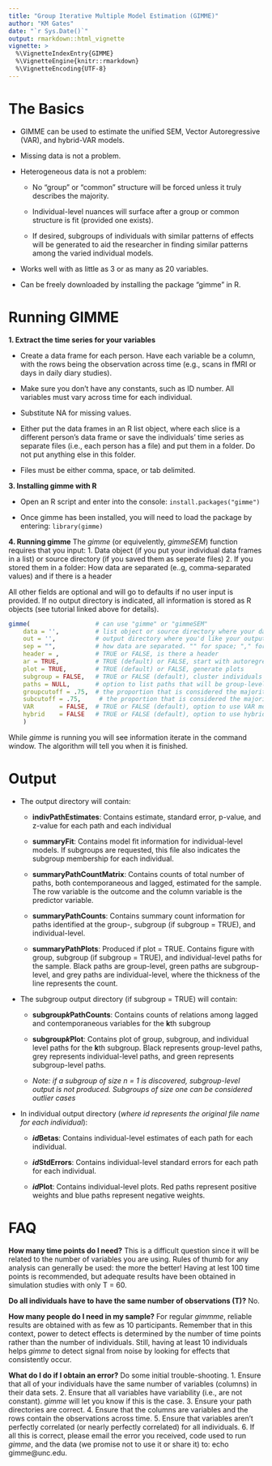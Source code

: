 ```yaml
---
title: "Group Iterative Multiple Model Estimation (GIMME)"
author: "KM Gates"
date: "`r Sys.Date()`"
output: rmarkdown::html_vignette
vignette: >
  %\VignetteIndexEntry{GIMME}
  %\VignetteEngine{knitr::rmarkdown}
  %\VignetteEncoding{UTF-8}
---
```


# **The Basics**


* GIMME can be used to estimate the unified SEM, Vector Autoregressive (VAR), and hybrid-VAR models.

* Missing data is not a problem. 

* Heterogeneous data is not a problem: 
  
    * No "group" or "common" structure will be forced unless it truly describes the majority. 
      
    * Individual-level nuances will surface after a group or common structure is fit (provided one exists).
    
    * If desired, subgroups of individuals with similar patterns of effects will be generated to aid the researcher in finding similar patterns among the varied individual models. 
 
* Works well with as little as 3 or as many as 20 variables.
  
* Can be freely downloaded by installing the package "gimme" in R.
 
# **Running GIMME**
 
__1. Extract the time series for your variables__

  * Create a data frame for each person. Have each variable be a column, with the rows being the observation across time (e.g., scans in fMRI or days in daily diary studies).
  
  * Make sure you don't have any constants, such as ID number. All variables must vary across time for each individual. 
  
  * Substitute NA for missing values.
  
  * Either put the data frames in an R list object, where each slice is a different person's data frame or save the individuals' time series as separate files (i.e., each person has a file) and put them in a folder. Do not put anything else in this folder.
  
  * Files must be either comma, space, or tab delimited.

__3. Installing gimme with R__

  * Open an R script and enter into the console: `install.packages("gimme")`
  
  * Once gimme has been installed, you will need to load the package by entering: `library(gimme)`
  
__4. Running gimme__
   The *gimme* (or equivelently, *gimmeSEM*) function requires that you input:
   1. Data object (if you put your individual data frames in a list) or source directory (if you saved them as seperate files)
   2. If you stored them in a folder: How data are separated (e..g, comma-separated values) and if there is a header
   
   All other fields are optional and will go to defaults if no user input is provided. If no output directory is indicated, all information    is stored as R objects (see tutorial linked above for details).
```r
gimme(                  # can use "gimme" or "gimmeSEM"
    data = '',          # list object or source directory where your data are 
    out = '',           # output directory where you'd like your output to go
    sep = "",           # how data are separated. "" for space; "," for comma, "/t" for tab-delimited
    header = ,          # TRUE or FALSE, is there a header
    ar = TRUE,          # TRUE (default) or FALSE, start with autoregressive paths open
    plot = TRUE,        # TRUE (default) or FALSE, generate plots
    subgroup = FALSE,   # TRUE or FALSE (default), cluster individuals based on similarities in effects
    paths = NULL,       # option to list paths that will be group-level (semi-confirmatory)
    groupcutoff = .75,  # the proportion that is considered the majority at the group level
    subcutoff = .75,     # the proportion that is considered the majority at the subgroup level
    VAR       = FALSE,  # TRUE or FALSE (default), option to use VAR model instead of uSEM
    hybrid    = FALSE   # TRUE or FALSE (default), option to use hybrid-VAR model instead of uSEM
    )        
```
While *gimme* is running you will see information iterate in the command window. The algorithm will tell you when it is finished.

# **Output**

* The output directory will contain:

    * __indivPathEstimates__: Contains estimate, standard error, p-value, and z-value for each path and each individual 
  
    * __summaryFit__: Contains model fit information for individual-level models. If subgroups are requested, this file also indicates the subgroup membership for each individual.
  
    * __summaryPathCountMatrix__: Contains counts of total number of paths, both contemporaneous and lagged, estimated for the sample. The row variable is the outcome and the column variable is the predictor variable.
  
    * __summaryPathCounts__: Contains summary count information for paths identified at the group-, subgroup (if subgroup = TRUE), and individual-level.
  
    * __summaryPathPlots__: Produced if plot = TRUE. Contains figure with group, subgroup (if subgroup = TRUE), and individual-level paths for the sample. Black paths are group-level, green paths are subgroup-level, and grey paths are individual-level, where the thickness of the line represents the count.
  
* The subgroup output directory (if subgroup = TRUE) will contain:

    * __subgroup*k*PathCounts__: Contains counts of relations among lagged and contemporaneous variables for the **k**th subgroup
  
    * __subgroup*k*Plot__: Contains plot of group, subgroup, and individual level paths for the **k**th subgroup. Black represents group-level paths, grey represents individual-level paths, and green represents subgroup-level paths.
    
    * *Note: if a subgroup of size n = 1 is discovered, subgroup-level output is not produced. Subgroups of size one can be considered outlier cases* 

* In individual output directory (*where id represents the original file name for each individual*):

    * __*id*Betas__: Contains individual-level estimates of each path for each individual.
    
    * __*id*StdErrors__: Contains individual-level standard errors for each path for each individual.
    
    * __*id*Plot__: Contains individual-level plots. Red paths represent positive weights and blue paths represent negative weights.

# **FAQ**

**How many time points do I need?**
This is a difficult question since it will be related to the number of variables you are using. Rules of thumb for any analysis can generally be used: the more the better! Having at lest 100 time points is recommended, but adequate results have been obtained in simulation studies with only T = 60. 

**Do all individuals have to have the same number of observations (T)?**
No. 

**How many people do I need in my sample?**
For regular *gimmme*, reliable results are obtained with as few as 10 participants. Remember that in this context, power to detect effects is determined by the number of time points rather than the number of individuals. Still, having at least 10 individuals helps *gimme* to detect signal from noise by looking for effects that consistently occur. 

**What do I do if I obtain an error?**
Do some initial trouble-shooting. 
1. Ensure that all of your individuals have the same number of variables (columns) in their data sets. 
2. Ensure that all variables have variability (i.e., are not constant). *gimme* will let you know if this is the case. 
3. Ensure your path directories are correct. 
4. Ensure that the columns are variables and the rows contain the observations across time. 
5. Ensure that variables aren't perfectly correlated (or nearly perfectly correlated) for all individuals. 
6. If all this is correct, please email the error you received, code used to run *gimme*, and the data (we promise not to use it or share it) to: echo gimme@unc.edu. 
